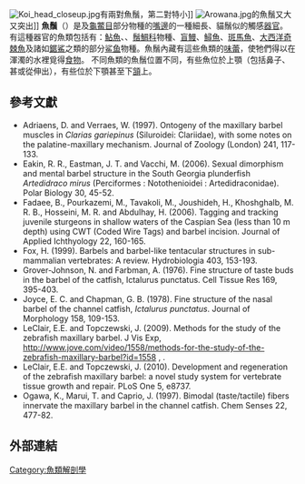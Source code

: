 [[Image:Koi_head_closeup.jpg|right]]有兩對魚鬚，第二對特小]]
[[Image:Arowana.jpg|right]]的魚鬚又大又突出]]
'''魚鬚'''（{{lang|en|barbel}}）是{{tsl|en|fish anatomy|魚類解剖學|魚類}}及[[龜鱉目|龜鱉目]]部分物種的[[口腔|嘴邊]]的一種細長、貓鬚似的觸感[[器官|器官]]。有這種器官的魚類包括有：[[鮎形目|鮎魚]]、{{tsl|en|carp|鯉魚}}、[[鬚鯛科|鬚鯛科]]物種、[[盲鰻|盲鰻]]、[[鱘科|鱘魚]]、[[斑馬魚|斑馬魚]]、[[大西洋奇棘魚|大西洋奇棘魚]]及諸如[[鋸鯊|鋸鯊]]之類的部分[[鲨鱼|鲨鱼]]物種。魚鬚內藏有這些魚類的[[味蕾|味蕾]]，使牠們得以在渾濁的水裡覓得[[食物|食物]]。
不同魚類的魚鬚位置不同，有些魚位於上顎（包括鼻子、甚或從{{tsl|en|nostril|鼻孔}}伸出），有些位於下顎甚至下[[頷|頷]]上。

==參考文獻==
{{reflist}}
* Adriaens, D. and Verraes, W. (1997). Ontogeny of the maxillary barbel muscles in ''Clarias gariepinus'' (Siluroidei: Clariidae), with some notes on the palatine-maxillary mechanism. Journal of Zoology (London) 241, 117-133.
* Eakin, R. R., Eastman, J. T. and Vacchi, M. (2006). Sexual dimorphism and mental barbel structure in the South Georgia plunderfish ''Artedidraco mirus'' (Perciformes : Notothenioidei : Artedidraconidae). Polar Biology 30, 45-52.
* Fadaee, B., Pourkazemi, M., Tavakoli, M., Joushideh, H., Khoshghalb, M. R. B., Hosseini, M. R. and Abdulhay, H. (2006). Tagging and tracking juvenile sturgeons in shallow waters of the Caspian Sea (less than 10 m depth) using CWT (Coded Wire Tags) and barbel incision. Journal of Applied Ichthyology 22, 160-165.
* Fox, H. (1999). Barbels and barbel-like tentacular structures in sub-mammalian vertebrates: A review. Hydrobiologia 403, 153-193.
* Grover-Johnson, N. and Farbman, A. (1976). Fine structure of taste buds in the barbel of the catfish, Ictalurus punctatus. Cell Tissue Res 169, 395-403.
* Joyce, E. C. and Chapman, G. B. (1978). Fine structure of the nasal barbel of the channel catfish, ''Ictalurus punctatus''. Journal of Morphology 158, 109-153.
* LeClair, E.E. and Topczewski, J. (2009). Methods for the study of the zebrafish maxillary barbel. J Vis Exp, http://www.jove.com/video/1558/methods-for-the-study-of-the-zebrafish-maxillary-barbel?id=1558 {{Wayback|url=http://www.jove.com/video/1558/methods-for-the-study-of-the-zebrafish-maxillary-barbel?id=1558 |date=20171201131423 }}, {{doi|10.3791/1558}}.
* LeClair, E.E. and Topczewski, J. (2010). Development and regeneration of the zebrafish maxillary barbel: a novel study system for vertebrate tissue growth and repair. PLoS One 5, e8737.
* Ogawa, K., Marui, T. and Caprio, J. (1997). Bimodal (taste/tactile) fibers innervate the maxillary barbel in the channel catfish. Chem Senses 22, 477-82.

==外部連結==
{{Diversity of fish}}
[[Category:魚類解剖學|Category:魚類解剖學]]

{{fish-stub}}
{{Vertebrate anatomy-stub}}